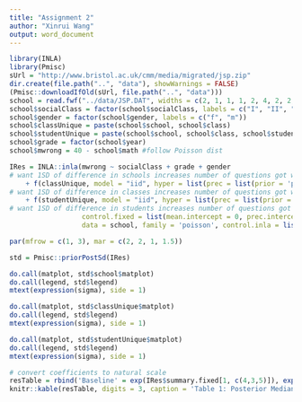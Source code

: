 ---
title: "Assignment 2"
author: "Xinrui Wang"
output: word_document
---

```{r, echo = TRUE, eval = TRUE, message = FALSE}
library(INLA)
library(Pmisc)
sUrl = "http://www.bristol.ac.uk/cmm/media/migrated/jsp.zip" 
dir.create(file.path("..", "data"), showWarnings = FALSE)
(Pmisc::downloadIfOld(sUrl, file.path("..", "data")))
school = read.fwf("../data/JSP.DAT", widths = c(2, 1, 1, 1, 2, 4, 2, 2, 1), col.names = c("school", "class", "gender", "socialClass", "ravensTest", "student", "english", "math", "year"))
school$socialClass = factor(school$socialClass, labels = c("I", "II", "IIIn", "IIIm", "IV", "V", "longUnemp", "currUnemp", "absent"))
school$gender = factor(school$gender, labels = c("f", "m"))
school$classUnique = paste(school$school, school$class)
school$studentUnique = paste(school$school, school$class, school$student)
school$grade = factor(school$year)
school$mwrong = 40 - school$math #follow Poisson dist
```

```{r, cache = TRUE}
IRes = INLA::inla(mwrong ~ socialClass + grade + gender                   + f(school, model = "iid", hyper = list(prec = list(prior = 'pc.prec', param = c(u = log(1.3), alpha = 0.5))))
# want 1SD of difference in schools increases number of questions got wrong by 30% on average, so sigma = log(1.3)
    + f(classUnique, model = "iid", hyper = list(prec = list(prior = 'pc.prec', param = c(u = log(1.4), alpha = 0.5))))
# want 1SD of difference in classes increases number of questions got wrong by 40% on average, so sigma = log(1.4)
    + f(studentUnique, model = "iid", hyper = list(prec = list(prior = 'pc.prec', param = c(u = log(1.5), alpha = 0.5)))),
# want 1SD of difference in students increases number of questions got wrong by 50% on average, so sigma = log(1.5)
                  control.fixed = list(mean.intercept = 0, prec.intercept = 1/(100^2), mean = 0, prec = 1/(100^2)), 
                  data = school, family = 'poisson', control.inla = list(fast = FALSE, strategy = 'laplace'))
```

```{r}
par(mfrow = c(1, 3), mar = c(2, 2, 1, 1.5))

std = Pmisc::priorPostSd(IRes)

do.call(matplot, std$school$matplot)
do.call(legend, std$legend)
mtext(expression(sigma), side = 1)

do.call(matplot, std$classUnique$matplot)
do.call(legend, std$legend)
mtext(expression(sigma), side = 1)

do.call(matplot, std$studentUnique$matplot)
do.call(legend, std$legend)
mtext(expression(sigma), side = 1)
```


```{r}
# convert coefficients to natural scale
resTable = rbind('Baseline' = exp(IRes$summary.fixed[1, c(4,3,5)]), exp(IRes$summary.fixed[-1, c(4,3,5)]), '$\\sigma$' = Pmisc::priorPost(IRes)$summary[,c(4,3,5)])
knitr::kable(resTable, digits = 3, caption = 'Table 1: Posterior Medians & Quantiles for Baseline, ratios, and SD of random effects.')
```

